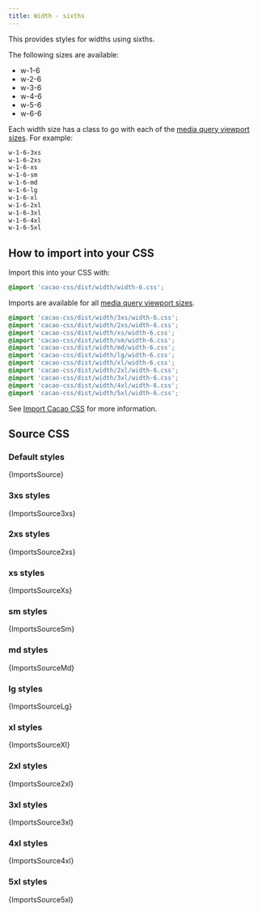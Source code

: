 ```yaml
---
title: Width - sixths
---
```


This provides styles for widths using sixths.

The following sizes are available:

- w-1-6
- w-2-6
- w-3-6
- w-4-6
- w-5-6
- w-6-6

Each width size has a class to go with each of the [media query viewport sizes](/styles/media#viewport-media-queries). For example:

```css
w-1-6-3xs
w-1-6-2xs
w-1-6-xs
w-1-6-sm
w-1-6-md
w-1-6-lg
w-1-6-xl
w-1-6-2xl
w-1-6-3xl
w-1-6-4xl
w-1-6-5xl
```

## How to import into your CSS

Import this into your CSS with:

```css
@import 'cacao-css/dist/width/width-6.css';
```

Imports are available for all [media query viewport sizes](/styles/media#viewport-media-queries).

```css
@import 'cacao-css/dist/width/3xs/width-6.css';
@import 'cacao-css/dist/width/2xs/width-6.css';
@import 'cacao-css/dist/width/xs/width-6.css';
@import 'cacao-css/dist/width/sm/width-6.css';
@import 'cacao-css/dist/width/md/width-6.css';
@import 'cacao-css/dist/width/lg/width-6.css';
@import 'cacao-css/dist/width/xl/width-6.css';
@import 'cacao-css/dist/width/2xl/width-6.css';
@import 'cacao-css/dist/width/3xl/width-6.css';
@import 'cacao-css/dist/width/4xl/width-6.css';
@import 'cacao-css/dist/width/5xl/width-6.css';
```

See [Import Cacao CSS](/import) for more information.

## Source CSS

<!-- markdownlint-disable -->

### Default styles

<CodeBlock language="css" title="width/width-6.css">{ImportsSource}</CodeBlock>

### 3xs styles

<CodeBlock language="css" title="width/3xs/width-6.css">{ImportsSource3xs}</CodeBlock>

### 2xs styles

<CodeBlock language="css" title="width/2xs/width-6.css">{ImportsSource2xs}</CodeBlock>

### xs styles

<CodeBlock language="css" title="width/xs/width-6.css">{ImportsSourceXs}</CodeBlock>

### sm styles

<CodeBlock language="css" title="width/sm/width-6.css">{ImportsSourceSm}</CodeBlock>

### md styles

<CodeBlock language="css" title="width/md/width-6.css">{ImportsSourceMd}</CodeBlock>

### lg styles

<CodeBlock language="css" title="width/lg/width-6.css">{ImportsSourceLg}</CodeBlock>

### xl styles

<CodeBlock language="css" title="width/xl/width-6.css">{ImportsSourceXl}</CodeBlock>

### 2xl styles

<CodeBlock language="css" title="width/2xl/width-6.css">{ImportsSource2xl}</CodeBlock>

### 3xl styles

<CodeBlock language="css" title="width/3xl/width-6.css">{ImportsSource3xl}</CodeBlock>

### 4xl styles

<CodeBlock language="css" title="width/4xl/width-6.css">{ImportsSource4xl}</CodeBlock>

### 5xl styles

<CodeBlock language="css" title="width/5xl/width-6.css">{ImportsSource5xl}</CodeBlock>
